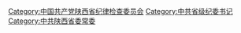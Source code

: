 [[Category:中国共产党陕西省纪律检查委员会|Category:中国共产党陕西省纪律检查委员会]]
[[Category:中共省级纪委书记|Category:中共省级纪委书记]]
[[Category:中共陕西省委常委|Category:中共陕西省委常委]]
